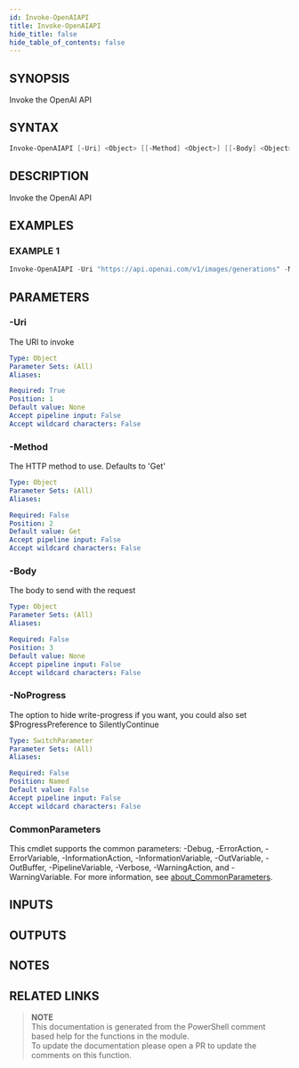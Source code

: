 ```yaml
---
id: Invoke-OpenAIAPI
title: Invoke-OpenAIAPI
hide_title: false
hide_table_of_contents: false
---
```


## SYNOPSIS

Invoke the OpenAI API

## SYNTAX

```powershell
Invoke-OpenAIAPI [-Uri] <Object> [[-Method] <Object>] [[-Body] <Object>] [-NoProgress] [<CommonParameters>]
```

## DESCRIPTION

Invoke the OpenAI API

## EXAMPLES

### EXAMPLE 1

```powershell
Invoke-OpenAIAPI -Uri "https://api.openai.com/v1/images/generations" -Method Post -Body $body
```

## PARAMETERS

### -Uri

The URI to invoke

```yaml
Type: Object
Parameter Sets: (All)
Aliases:

Required: True
Position: 1
Default value: None
Accept pipeline input: False
Accept wildcard characters: False
```

### -Method

The HTTP method to use.
Defaults to 'Get'

```yaml
Type: Object
Parameter Sets: (All)
Aliases:

Required: False
Position: 2
Default value: Get
Accept pipeline input: False
Accept wildcard characters: False
```

### -Body

The body to send with the request

```yaml
Type: Object
Parameter Sets: (All)
Aliases:

Required: False
Position: 3
Default value: None
Accept pipeline input: False
Accept wildcard characters: False
```

### -NoProgress

The option to hide write-progress if you want, you could also set $ProgressPreference to SilentlyContinue

```yaml
Type: SwitchParameter
Parameter Sets: (All)
Aliases:

Required: False
Position: Named
Default value: False
Accept pipeline input: False
Accept wildcard characters: False
```

### CommonParameters

This cmdlet supports the common parameters: -Debug, -ErrorAction, -ErrorVariable, -InformationAction, -InformationVariable, -OutVariable, -OutBuffer, -PipelineVariable, -Verbose, -WarningAction, and -WarningVariable. For more information, see [about_CommonParameters](http://go.microsoft.com/fwlink/?LinkID=113216).

## INPUTS

## OUTPUTS

## NOTES

## RELATED LINKS

> **NOTE**  
> This documentation is generated from the PowerShell comment based help for the functions in the module.  
> To update the documentation please open a PR to update the comments on this function.
